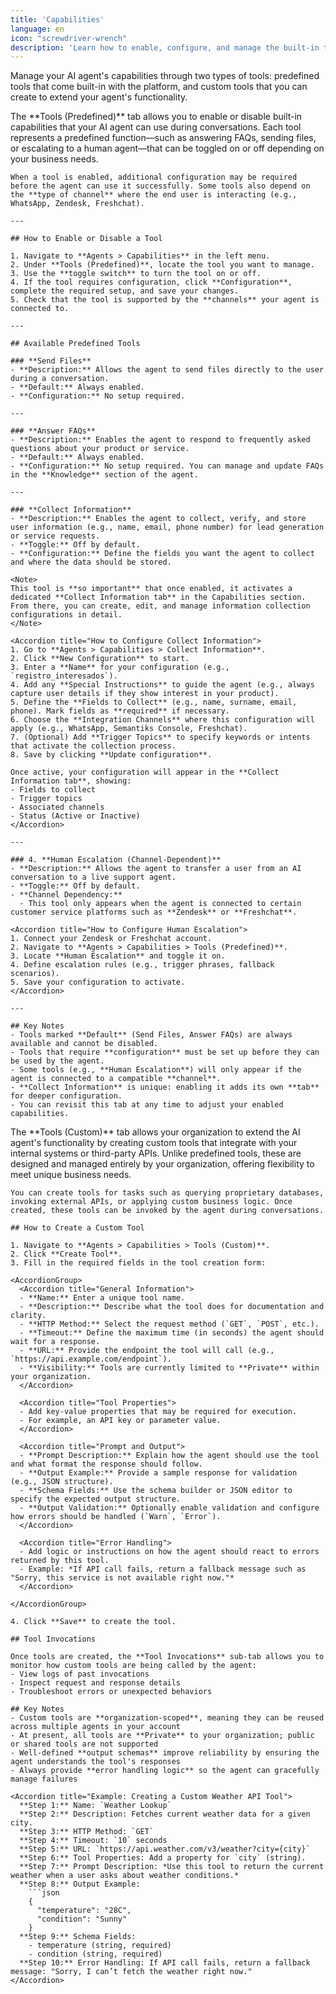 ```yaml
---
title: 'Capabilities'
language: en
icon: "screwdriver-wrench"
description: 'Learn how to enable, configure, and manage the built-in tools and capabilities your AI agent can use—such as sending files, answering FAQs, collecting user information, and escalating to human agents—across supported channels.'
---
```


Manage your AI agent's capabilities through two types of tools: predefined tools that come built-in with the platform, and custom tools that you can create to extend your agent's functionality.

<Tabs>
  <Tab title="Tools (Predefined)">
    The **Tools (Predefined)** tab allows you to enable or disable built-in capabilities that your AI agent can use during conversations. Each tool represents a predefined function—such as answering FAQs, sending files, or escalating to a human agent—that can be toggled on or off depending on your business needs.  

    When a tool is enabled, additional configuration may be required before the agent can use it successfully. Some tools also depend on the **type of channel** where the end user is interacting (e.g., WhatsApp, Zendesk, Freshchat).  

    ---

    ## How to Enable or Disable a Tool

    1. Navigate to **Agents > Capabilities** in the left menu.  
    2. Under **Tools (Predefined)**, locate the tool you want to manage.  
    3. Use the **toggle switch** to turn the tool on or off.  
    4. If the tool requires configuration, click **Configuration**, complete the required setup, and save your changes.  
    5. Check that the tool is supported by the **channels** your agent is connected to.  

    ---

    ## Available Predefined Tools

    ### **Send Files**  
    - **Description:** Allows the agent to send files directly to the user during a conversation.  
    - **Default:** Always enabled.  
    - **Configuration:** No setup required.  

    ---

    ### **Answer FAQs**  
    - **Description:** Enables the agent to respond to frequently asked questions about your product or service.  
    - **Default:** Always enabled.  
    - **Configuration:** No setup required. You can manage and update FAQs in the **Knowledge** section of the agent.  

    ---

    ### **Collect Information**  
    - **Description:** Enables the agent to collect, verify, and store user information (e.g., name, email, phone number) for lead generation or service requests.  
    - **Toggle:** Off by default.  
    - **Configuration:** Define the fields you want the agent to collect and where the data should be stored.  

    <Note>  
    This tool is **so important** that once enabled, it activates a dedicated **Collect Information tab** in the Capabilities section. From there, you can create, edit, and manage information collection configurations in detail.  
    </Note>  

    <Accordion title="How to Configure Collect Information">  
    1. Go to **Agents > Capabilities > Collect Information**.  
    2. Click **New Configuration** to start.  
    3. Enter a **Name** for your configuration (e.g., `registro_interesados`).  
    4. Add any **Special Instructions** to guide the agent (e.g., always capture user details if they show interest in your product).  
    5. Define the **Fields to Collect** (e.g., name, surname, email, phone). Mark fields as **required** if necessary.  
    6. Choose the **Integration Channels** where this configuration will apply (e.g., WhatsApp, Semantiks Console, Freshchat).  
    7. (Optional) Add **Trigger Topics** to specify keywords or intents that activate the collection process.  
    8. Save by clicking **Update configuration**.  

    Once active, your configuration will appear in the **Collect Information tab**, showing:  
    - Fields to collect  
    - Trigger topics  
    - Associated channels  
    - Status (Active or Inactive)  
    </Accordion>  

    ---

    ### 4. **Human Escalation (Channel-Dependent)**  
    - **Description:** Allows the agent to transfer a user from an AI conversation to a live support agent.  
    - **Toggle:** Off by default.  
    - **Channel Dependency:**  
      - This tool only appears when the agent is connected to certain customer service platforms such as **Zendesk** or **Freshchat**.  

    <Accordion title="How to Configure Human Escalation">  
    1. Connect your Zendesk or Freshchat account.  
    2. Navigate to **Agents > Capabilities > Tools (Predefined)**.  
    3. Locate **Human Escalation** and toggle it on.  
    4. Define escalation rules (e.g., trigger phrases, fallback scenarios).  
    5. Save your configuration to activate.  
    </Accordion>  

    ---

    ## Key Notes
    - Tools marked **Default** (Send Files, Answer FAQs) are always available and cannot be disabled.  
    - Tools that require **configuration** must be set up before they can be used by the agent.  
    - Some tools (e.g., **Human Escalation**) will only appear if the agent is connected to a compatible **channel**.  
    - **Collect Information** is unique: enabling it adds its own **tab** for deeper configuration.  
    - You can revisit this tab at any time to adjust your enabled capabilities.
  </Tab>

  <Tab title="Tools (Custom)">
    The **Tools (Custom)** tab allows your organization to extend the AI agent's functionality by creating custom tools that integrate with your internal systems or third-party APIs. Unlike predefined tools, these are designed and managed entirely by your organization, offering flexibility to meet unique business needs.  
    
    You can create tools for tasks such as querying proprietary databases, invoking external APIs, or applying custom business logic. Once created, these tools can be invoked by the agent during conversations.

    ## How to Create a Custom Tool

    1. Navigate to **Agents > Capabilities > Tools (Custom)**.  
    2. Click **Create Tool**.  
    3. Fill in the required fields in the tool creation form:  

    <AccordionGroup>
      <Accordion title="General Information">
      - **Name:** Enter a unique tool name.  
      - **Description:** Describe what the tool does for documentation and clarity.  
      - **HTTP Method:** Select the request method (`GET`, `POST`, etc.).  
      - **Timeout:** Define the maximum time (in seconds) the agent should wait for a response.  
      - **URL:** Provide the endpoint the tool will call (e.g., `https://api.example.com/endpoint`).  
      - **Visibility:** Tools are currently limited to **Private** within your organization.  
      </Accordion>

      <Accordion title="Tool Properties">
      - Add key-value properties that may be required for execution.  
      - For example, an API key or parameter value.  
      </Accordion>

      <Accordion title="Prompt and Output">
      - **Prompt Description:** Explain how the agent should use the tool and what format the response should follow.  
      - **Output Example:** Provide a sample response for validation (e.g., JSON structure).  
      - **Schema Fields:** Use the schema builder or JSON editor to specify the expected output structure.  
      - **Output Validation:** Optionally enable validation and configure how errors should be handled (`Warn`, `Error`).  
      </Accordion>

      <Accordion title="Error Handling">
      - Add logic or instructions on how the agent should react to errors returned by this tool.  
      - Example: *If API call fails, return a fallback message such as "Sorry, this service is not available right now."*  
      </Accordion>

    </AccordionGroup>

    4. Click **Save** to create the tool.  

    ## Tool Invocations

    Once tools are created, the **Tool Invocations** sub-tab allows you to monitor how custom tools are being called by the agent:  
    - View logs of past invocations  
    - Inspect request and response details  
    - Troubleshoot errors or unexpected behaviors  

    ## Key Notes
    - Custom tools are **organization-scoped**, meaning they can be reused across multiple agents in your account  
    - At present, all tools are **Private** to your organization; public or shared tools are not supported  
    - Well-defined **output schemas** improve reliability by ensuring the agent understands the tool's responses  
    - Always provide **error handling logic** so the agent can gracefully manage failures  

    <Accordion title="Example: Creating a Custom Weather API Tool">
      **Step 1:** Name: `Weather Lookup`  
      **Step 2:** Description: Fetches current weather data for a given city.  
      **Step 3:** HTTP Method: `GET`  
      **Step 4:** Timeout: `10` seconds  
      **Step 5:** URL: `https://api.weather.com/v3/weather?city={city}`  
      **Step 6:** Tool Properties: Add a property for `city` (string).  
      **Step 7:** Prompt Description: *Use this tool to return the current weather when a user asks about weather conditions.*  
      **Step 8:** Output Example:  
        ```json
        {
          "temperature": "28C",
          "condition": "Sunny"
        }
      **Step 9:** Schema Fields:
        - temperature (string, required)
        - condition (string, required)
      **Step 10:** Error Handling: If API call fails, return a fallback message: "Sorry, I can’t fetch the weather right now."
    </Accordion>
  </Tab>
</Tabs>
